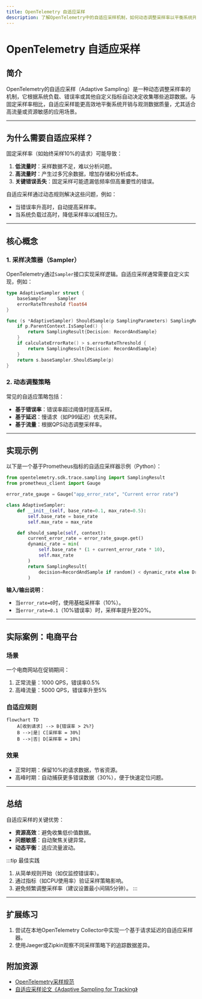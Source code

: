 ```yaml
---
title: OpenTelemetry 自适应采样
description: 了解OpenTelemetry中的自适应采样机制，如何动态调整采样率以平衡系统开销与观测数据质量。
---
```


# OpenTelemetry 自适应采样

## 简介
OpenTelemetry的自适应采样（Adaptive Sampling）是一种动态调整采样率的机制，它根据系统负载、错误率或其他自定义指标自动决定收集哪些追踪数据。与固定采样率相比，自适应采样能更高效地平衡系统开销与观测数据质量，尤其适合高流量或资源敏感的应用场景。

---

## 为什么需要自适应采样？
固定采样率（如始终采样10%的请求）可能导致：
1. **低流量时**：采样数据不足，难以分析问题。
2. **高流量时**：产生过多冗余数据，增加存储和分析成本。
3. **关键错误丢失**：固定采样可能遗漏低频率但高重要性的错误。

自适应采样通过动态规则解决这些问题，例如：
- 当错误率升高时，自动提高采样率。
- 当系统负载过高时，降低采样率以减轻压力。

---

## 核心概念

### 1. 采样决策器（Sampler）
OpenTelemetry通过`Sampler`接口实现采样逻辑。自适应采样通常需要自定义实现，例如：

```go
type AdaptiveSampler struct {
    baseSampler    Sampler
    errorRateThreshold float64
}

func (s *AdaptiveSampler) ShouldSample(p SamplingParameters) SamplingResult {
    if p.ParentContext.IsSampled() {
        return SamplingResult{Decision: RecordAndSample}
    }
    if calculateErrorRate() > s.errorRateThreshold {
        return SamplingResult{Decision: RecordAndSample}
    }
    return s.baseSampler.ShouldSample(p)
}
```

### 2. 动态调整策略
常见的自适应策略包括：
- **基于错误率**：错误率超过阈值时提高采样。
- **基于延迟**：慢请求（如P99延迟）优先采样。
- **基于流量**：根据QPS动态调整采样率。

---

## 实现示例
以下是一个基于Prometheus指标的自适应采样器示例（Python）：

```python
from opentelemetry.sdk.trace.sampling import SamplingResult
from prometheus_client import Gauge

error_rate_gauge = Gauge("app_error_rate", "Current error rate")

class AdaptiveSampler:
    def __init__(self, base_rate=0.1, max_rate=0.5):
        self.base_rate = base_rate
        self.max_rate = max_rate

    def should_sample(self, context):
        current_error_rate = error_rate_gauge.get()
        dynamic_rate = min(
            self.base_rate * (1 + current_error_rate * 10), 
            self.max_rate
        )
        return SamplingResult(
            decision=RecordAndSample if random() < dynamic_rate else Drop
        )
```

**输入/输出说明**：
- 当`error_rate=0`时，使用基础采样率（10%）。
- 当`error_rate=0.1`（10%错误率）时，采样率提升至20%。

---

## 实际案例：电商平台

### 场景
一个电商网站在促销期间：
1. 正常流量：1000 QPS，错误率0.5%
2. 高峰流量：5000 QPS，错误率升至5%

### 自适应规则
```mermaid
flowchart TD
    A[收到请求] --> B{错误率 > 2%?}
    B -->|是| C[采样率 = 30%]
    B -->|否| D[采样率 = 10%]
```

### 效果
- 正常时期：保留10%的请求数据，节省资源。
- 高峰时期：自动捕获更多错误数据（30%），便于快速定位问题。

---

## 总结

自适应采样的关键优势：
- **资源高效**：避免收集低价值数据。
- **问题敏感**：自动聚焦关键异常。
- **动态平衡**：适应流量波动。

:::tip 最佳实践
1. 从简单规则开始（如仅监控错误率）。
2. 通过指标（如CPU使用率）验证采样策略影响。
3. 避免频繁调整采样率（建议设置最小间隔5分钟）。
:::

---

## 扩展练习
1. 尝试在本地OpenTelemetry Collector中实现一个基于请求延迟的自适应采样器。
2. 使用Jaeger或Zipkin观察不同采样策略下的追踪数据差异。

## 附加资源
- [OpenTelemetry采样规范](https://opentelemetry.io/docs/concepts/sampling/)
- [自适应采样论文《Adaptive Sampling for Tracking》](https://dl.acm.org/doi/10.1145/956750.956764)